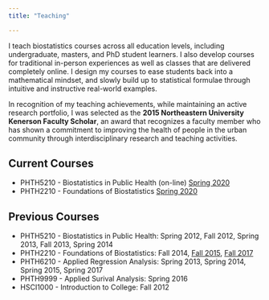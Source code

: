 ```yaml
---
title: "Teaching"

---
```

I teach biostatistics courses across all education levels, including undergraduate, masters, and PhD student learners. I also develop courses for traditional in-person experiences as well as classes that are delivered completely online. I design my courses to ease students back into a mathematical mindset, and slowly build up to statistical formulae through intuitive and instructive real-world examples. 

In recognition of my teaching achievements, while maintaining an active research portfolio, I was selected as the **2015 Northeastern University Kenerson Faculty Scholar**, an award that recognizes a faculty member who has shown a commitment to improving the health of people in the urban community through interdisciplinary research and teaching activities. 

## Current Courses  
* PHTH5210 - Biostatistics in Public Health (on-line) [Spring 2020](PHTH_5210_Syllabus_spring_2018.pdf)
* PHTH2210 - Foundations of Biostatistics [Spring 2020](https://justinmanjourides.github.io/PHTH2210)

## Previous Courses
* PHTH5210 - Biostatistics in Public Health: Spring 2012, Fall 2012, Spring 2013, Fall 2013, Spring 2014
* PHTH2210 - Foundations of Biostatistics: Fall 2014, [Fall 2015](FoundationsOfBiostatistics_Syllabus.pdf), [Fall 2017](FoundationsOfBiostatistics_Syllabus_2017.pdf)
* PHTH6210 - Applied Regression Analysis: Spring 2013, Spring 2014, Spring 2015, Spring 2017
* PHTH9999 - Applied Surival Analysis: Spring 2016
* HSCI1000 - Introduction to College: Fall 2012
